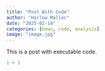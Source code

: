 ```yaml
---
title: "Post With Code"
author: "Harlow Malloc"
date: "2025-02-14"
categories: [news, code, analysis]
image: "image.jpg"
---
```


This is a post with executable code.

```r
1 + 1
```
